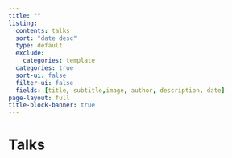 ```yaml
---
title: ""
listing:
  contents: talks
  sort: "date desc"
  type: default
  exclude:
    categories: template
  categories: true
  sort-ui: false
  filter-ui: false
  fields: [title, subtitle,image, author, description, date] 
page-layout: full
title-block-banner: true
---
```


# Talks

<br>